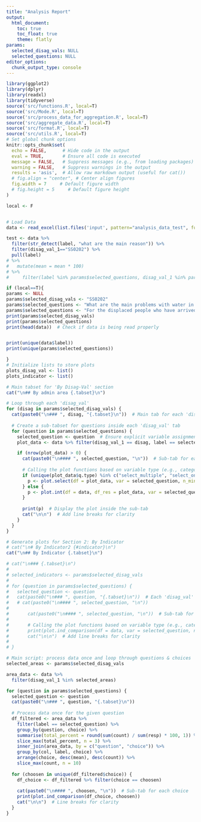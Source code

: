 ```yaml
---
title: "Analysis Report"
output:
  html_document:
    toc: true
    toc_float: true
    theme: flatly
params:
  selected_disag_vals: NULL
  selected_questions: NULL
editor_options:
  chunk_output_type: console
---
```


```r
library(ggplot2)
library(dplyr)
library(readxl)
library(tidyverse)
source('src/functions.R', local=T)
source('src/Mode.R', local=T)
source('src/process_data_for_aggregation.R', local=T)
source('src/aggregate_data.R', local=T)
source('src/format.R', local=T)
source('src/utils.R', local=T)
# Set global chunk options
knitr::opts_chunk$set(
  echo = FALSE,      # Hide code in the output
  eval = TRUE,       # Ensure all code is executed
  message = FALSE,   # Suppress messages (e.g., from loading packages)
  warning = FALSE,   # Suppress warnings in the output
  results = 'asis',  # Allow raw markdown output (useful for cat())
  # fig.align = "center", # Center align figures
  fig.width = 7     # Default figure width
  # fig.height = 5     # Default figure height
)

local <- F


# Load Data
data <- read_excel(list.files('input', pattern="analysis_data_test", full.names = TRUE)) 

test <- data %>% 
  filter(str_detect(label, "what are the main reason")) %>% 
  filter(disag_val_1=="SS0202") %>% 
  pull(label)
# %>% 
#   mutate(mean = mean * 100) 
# %>% 
#     filter(label %in% params$selected_questions, disag_val_1 %in% params$selected_disag_vals)

if (local==T){
params <- NULL
params$selected_disag_vals <- "SS0202"
params$selected_questions <- "What are the main problems with water in ${info_settlement_final}?"
params$selected_questions <- "For the displaced people who have arrived in ${info_settlement_final}, what are the main reasons that they left their homes?"
print(params$selected_disag_vals)
print(params$selected_questions)
print(head(data))  # Check if data is being read properly


print(unique(data$label))
print(unique(params$selected_questions))

}
# Initialize lists to store plots
plots_disag_val <- list()
plots_indicator <- list()
```

```r
# Main tabset for 'By Disag-Val' section
cat("\n## By admin area {.tabset}\n")

# Loop through each 'disag_val'
for (disag in params$selected_disag_vals) {
  cat(paste0("\n### ", disag, "{.tabset}\n"))  # Main tab for each 'disag_val'
  
  # Create a sub-tabset for questions inside each 'disag_val' tab
  for (question in params$selected_questions) {
    selected_question <- question  # Ensure explicit variable assignment
    plot_data <- data %>% filter(disag_val_1 == disag, label == selected_question)

    if (nrow(plot_data) > 0) {
      cat(paste0("\n#### ", selected_question, "\n"))  # Sub-tab for each question under this 'disag_val'
      
      # Calling the plot functions based on variable type (e.g., categorical or numerical)
      if (unique(plot_data$q.type) %in% c("select_multiple", "select_one")) {
        p <- plot.select(df = plot_data, var = selected_question, n_min=100)
      } else {
        p <- plot.int(df = data, df_res = plot_data, var = selected_question, )
      }
      
      print(p)  # Display the plot inside the sub-tab
      cat("\n\n")  # Add line breaks for clarity
    }
  }
}
```



```r
# Generate plots for Section 2: By Indicator
# cat("\n# By Indicator2 {#indicator}\n")
cat("\n## By Indicator {.tabset}\n")

# cat("\n### {.tabset}\n")
# 
# selected_indicators <- params$selected_disag_vals
# 
# for (question in params$selected_questions) {
#   selected_question <- question
#   cat(paste0("\n### ", question, "{.tabset}\n"))  # Each 'disag_val' gets its own tab
#   # cat(paste0("\n#### ", selected_question, "\n"))
#   
#       cat(paste0("\n#### ", selected_question, "\n"))  # Sub-tab for each question under this 'disag_val'
#       
#       # Calling the plot functions based on variable type (e.g., categorical or numerical)
#       print(plot.ind_comparison(df = data, var = selected_question, n_min=3))
#       cat("\n\n")  # Add line breaks for clarity
#   
# }

# Main script: process data once and loop through questions & choices
selected_areas <- params$selected_disag_vals

area_data <- data %>% 
  filter(disag_val_1 %in% selected_areas)

for (question in params$selected_questions) {
  selected_question <- question
  cat(paste0("\n### ", question, "{.tabset}\n"))
  
  # Process data once for the given question
  df_filtered <- area_data %>%
    filter(label == selected_question) %>%
    group_by(question, choice) %>%
    summarise(total_percent = round(sum(count) / sum(resp) * 100, 1)) %>%
    slice_max(total_percent, n = 3) %>%
    inner_join(area_data, by = c("question", "choice")) %>%
    group_by(col, label, choice) %>%
    arrange(choice, desc(mean), desc(count)) %>%
    slice_max(count, n = 10)
  
  for (choosen in unique(df_filtered$choice)) {
    df_choice <- df_filtered %>% filter(choice == choosen)
    
    cat(paste0("\n#### ", choosen, "\n"))  # Sub-tab for each choice
    print(plot.ind_comparison(df_choice, choosen))
    cat("\n\n")  # Line breaks for clarity
  }
}

```




